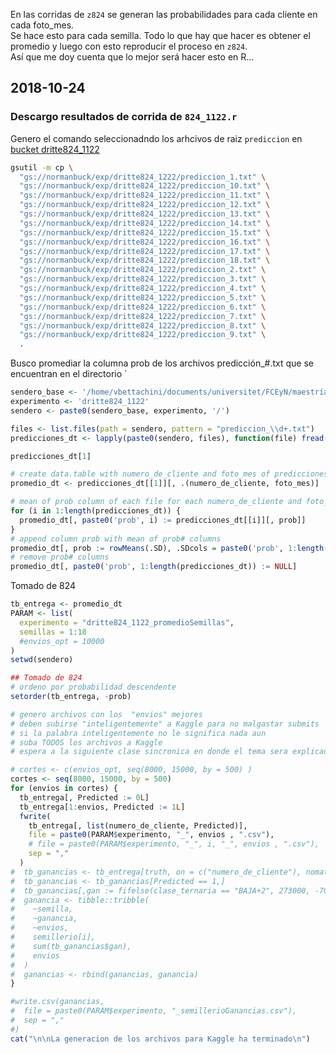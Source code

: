 En las corridas de `z824` se generan las probabilidades para cada cliente en cada foto_mes.  
Se hace esto para cada semilla. Todo lo que hay que hacer es obtener el promedio y luego con esto reproducir el proceso en `z824`.   
Así que me doy cuenta que lo mejor será hacer esto en R...

## 2018-10-24

### Descargo resultados de corrida de `824_1122.r`
Genero el comando seleccionadndo los arhcivos de raiz `prediccion` en [bucket dritte824_1122](https://console.cloud.google.com/storage/browser/normanbuck/exp/dritte824_1222;tab=objects?project=dmeyf2023&prefix=&forceOnObjectsSortingFiltering=false)


```bash
gsutil -m cp \
  "gs://normanbuck/exp/dritte824_1222/prediccion_1.txt" \
  "gs://normanbuck/exp/dritte824_1222/prediccion_10.txt" \
  "gs://normanbuck/exp/dritte824_1222/prediccion_11.txt" \
  "gs://normanbuck/exp/dritte824_1222/prediccion_12.txt" \
  "gs://normanbuck/exp/dritte824_1222/prediccion_13.txt" \
  "gs://normanbuck/exp/dritte824_1222/prediccion_14.txt" \
  "gs://normanbuck/exp/dritte824_1222/prediccion_15.txt" \
  "gs://normanbuck/exp/dritte824_1222/prediccion_16.txt" \
  "gs://normanbuck/exp/dritte824_1222/prediccion_17.txt" \
  "gs://normanbuck/exp/dritte824_1222/prediccion_18.txt" \
  "gs://normanbuck/exp/dritte824_1222/prediccion_2.txt" \
  "gs://normanbuck/exp/dritte824_1222/prediccion_3.txt" \
  "gs://normanbuck/exp/dritte824_1222/prediccion_4.txt" \
  "gs://normanbuck/exp/dritte824_1222/prediccion_5.txt" \
  "gs://normanbuck/exp/dritte824_1222/prediccion_6.txt" \
  "gs://normanbuck/exp/dritte824_1222/prediccion_7.txt" \
  "gs://normanbuck/exp/dritte824_1222/prediccion_8.txt" \
  "gs://normanbuck/exp/dritte824_1222/prediccion_9.txt" \
  .
```


Busco promediar la columna prob de los archivos predicción_#.txt que se encuentran en el directorio `

```r
sendero_base <- '/home/vbettachini/documents/universitet/FCEyN/maestríaDatos/economíaFinanzas/buckets/b1/exp/'
experimento <- 'dritte824_1122'
sendero <- paste0(sendero_base, experimento, '/') 
```


```r
files <- list.files(path = sendero, pattern = "prediccion_\\d+.txt")
predicciones_dt <- lapply(paste0(sendero, files), function(file) fread(file))
```

```r
predicciones_dt[1]
```

```r
# create data.table with numero_de_cliente and foto_mes of predicciones_dt[[1]]
promedio_dt <- predicciones_dt[[1]][, .(numero_de_cliente, foto_mes)]
```

```r
# mean of prob column of each file for each numero_de_cliente and foto_mes
for (i in 1:length(predicciones_dt)) {
  promedio_dt[, paste0('prob', i) := predicciones_dt[[i]][, prob]]
}
# append column prob with mean of prob# columns
promedio_dt[, prob := rowMeans(.SD), .SDcols = paste0('prob', 1:length(predicciones_dt))]
# remove prob# columns
promedio_dt[, paste0('prob', 1:length(predicciones_dt)) := NULL]
```


Tomado de 824
```r
tb_entrega <- promedio_dt
PARAM <- list(
  experimento = "dritte824_1122_promedioSemillas",
  semillas = 1:18
  #envios_opt = 10000
)
setwd(sendero)

## Tomado de 824
# ordeno por probabilidad descendente
setorder(tb_entrega, -prob)

# genero archivos con los  "envios" mejores
# deben subirse "inteligentemente" a Kaggle para no malgastar submits
# si la palabra inteligentemente no le significa nada aun
# suba TODOS los archivos a Kaggle
# espera a la siguiente clase sincronica en donde el tema sera explicado

# cortes <- c(envios_opt, seq(8000, 15000, by = 500) )
cortes <- seq(8000, 15000, by = 500)
for (envios in cortes) {
  tb_entrega[, Predicted := 0L]
  tb_entrega[1:envios, Predicted := 1L]
  fwrite(
    tb_entrega[, list(numero_de_cliente, Predicted)],
    file = paste0(PARAM$experimento, "_", envios , ".csv"),
    # file = paste0(PARAM$experimento, "_", i, "_", envios , ".csv"),
    sep = ","
  )
#  tb_ganancias <- tb_entrega[truth, on = c("numero_de_cliente"), nomatch = 0]
#  tb_ganancias <- tb_ganancias[Predicted == 1,]
#  tb_ganancias[,gan := fifelse(clase_ternaria == "BAJA+2", 273000, -7000)]
#  ganancia <- tibble::tribble(
#    ~semilla,
#    ~ganancia,
#    ~envios,
#    semillerio[i],
#    sum(tb_ganancias$gan),
#    envios
#  )
#  ganancias <- rbind(ganancias, ganancia)  
}

#write.csv(ganancias,
#  file = paste0(PARAM$experimento, "_semillerioGanancias.csv"),
#  sep = ","
#)
cat("\n\nLa generacion de los archivos para Kaggle ha terminado\n")
```